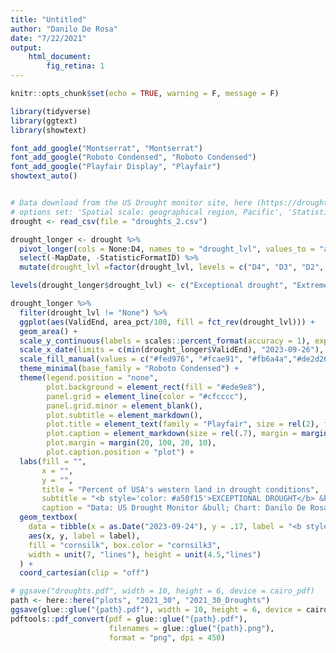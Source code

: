 ```yaml
---
title: "Untitled"
author: "Danilo De Rosa"
date: "7/22/2021"
output:
    html_document:
        fig_retina: 1
---
```


```r
knitr::opts_chunk$set(echo = TRUE, warning = F, message = F)
```

```r
library(tidyverse)
library(ggtext)
library(showtext)

font_add_google("Montserrat", "Montserrat")
font_add_google("Roboto Condensed", "Roboto Condensed")
font_add_google("Playfair Display", "Playfair")
showtext_auto()


# Data download from the US Drought monitor site, here (https://droughtmonitor.unl.edu/DmData/DataDownload/ComprehensiveStatistics.aspx)
# options set: 'Spatial scale: geographical region, Pacific', 'Statistics Category: percent area', 'Statistics Type: categorical'
drought <- read_csv(file = "droughts_2.csv")
```

```r

drought_longer <- drought %>% 
  pivot_longer(cols = None:D4, names_to = "drought_lvl", values_to = "area_pct") %>% 
  select(-MapDate, -StatisticFormatID) %>% 
  mutate(drought_lvl =factor(drought_lvl, levels = c("D4", "D3", "D2", "D1", "D0", "None")))

levels(drought_longer$drought_lvl) <- c("Exceptional drought", "Extreme", "Severe", "Moderate", "Abnormally dry", "None")
```

```r
drought_longer %>% 
  filter(drought_lvl != "None") %>% 
  ggplot(aes(ValidEnd, area_pct/100, fill = fct_rev(drought_lvl))) +
  geom_area() +
  scale_y_continuous(labels = scales::percent_format(accuracy = 1), expand = c(0,0.01)) +
  scale_x_date(limits = c(min(drought_longer$ValidEnd), "2023-09-26"), expand = c(0.005,0)) +
  scale_fill_manual(values = c("#fed976", "#fcae91", "#fb6a4a","#de2d26", "#a50f15")) +
  theme_minimal(base_family = "Roboto Condensed") +
  theme(legend.position = "none",
        plot.background = element_rect(fill = "#ede9e8"),
        panel.grid = element_line(color = "#cfcccc"),
        panel.grid.minor = element_blank(),
        plot.subtitle = element_markdown(),
        plot.title = element_text(family = "Playfair", size = rel(2), face = "bold", margin = margin(b = 20)), 
        plot.caption = element_markdown(size = rel(.7), margin = margin(t = -5), hjust = 1),
        plot.margin = margin(20, 100, 20, 10),
        plot.caption.position = "plot") +
  labs(fill = "",
       x = "",
       y = "", 
       title = "Percent of USA's western land in drought conditions",
       subtitle = "<b style='color: #a50f15'>EXCEPTIONAL DROUGHT</b> &bull; <b style='color: #de2d26'>EXTREME</b> &bull; <b style='color: #fb6a4a'>SEVERE</b> &bull; <b style='color: #fcae91'>MODERATE</b> &bull; <b style='color: #fed976'>ABNORMALLY DRY</b>", 
       caption = "Data: US Drought Monitor &bull; Chart: Danilo De Rosa &bull; TidyTuesday 2021/30") +
  geom_textbox(
    data = tibble(x = as.Date("2023-09-24"), y = .17, label = "<b style='font-family:anton;font-size:14pt;color:darkgrey'><i>July 2021</i></b><br><p style='color:darkgrey;font-size:8pt;line-height:10px'><b>28% of western land is suffering an <i style='color:#de2d26;'>exceptional drought</i></b></p>"),
    aes(x, y, label = label),
    fill = "cornsilk", box.color = "cornsilk3",
    width = unit(7, "lines"), height = unit(4.5,"lines")
  ) +
  coord_cartesian(clip = "off")

# ggsave("droughts.pdf", width = 10, height = 6, device = cairo_pdf)
path <- here::here("plots", "2021_30", "2021_30_Droughts")
ggsave(glue::glue("{path}.pdf"), width = 10, height = 6, device = cairo_pdf)
pdftools::pdf_convert(pdf = glue::glue("{path}.pdf"), 
                      filenames = glue::glue("{path}.png"),
                      format = "png", dpi = 450)
```
